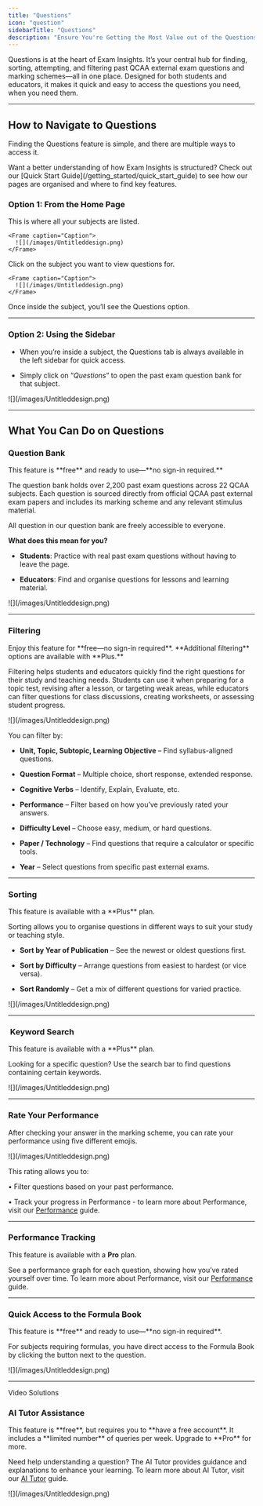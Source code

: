 ```yaml
---
title: "Questions"
icon: "question"
sidebarTitle: "Questions"
description: "Ensure You're Getting the Most Value out of the Questions Feature"
---
```


Questions is at the heart of Exam Insights. It’s your central hub for finding, sorting, attempting, and filtering past QCAA external exam questions and marking schemes—all in one place. Designed for both students and educators, it makes it quick and easy to access the questions you need, when you need them.

***

## How to Navigate to Questions

Finding the Questions feature is simple, and there are multiple ways to access it.

<Tip>
  Want a better understanding of how Exam Insights is structured? Check out our [Quick Start Guide](/getting_started/quick_start_guide) to see how our pages are organised and where to find key features.
</Tip>

### Option 1: From the Home Page

<Steps>
  <Step title="Go to your Home Page">
    This is where all your subjects are listed.

    <Frame caption="Caption">
      ![](/images/Untitleddesign.png)
    </Frame>
  </Step>

  <Step title="Select a Subject">
    Click on the subject you want to view questions for.

    <Frame caption="Caption">
      ![](/images/Untitleddesign.png)
    </Frame>
  </Step>

  <Step title="Click Questions">
    Once inside the subject, you’ll see the Questions option.
  </Step>
</Steps>

***

### Option 2: Using the Sidebar

* When you’re inside a subject, the Questions tab is always available in the left sidebar for quick access.

* Simply click on “*Questions*” to open the past exam question bank for that subject.

<Frame caption="Caption">
  ![](/images/Untitleddesign.png)
</Frame>

***

## What You Can Do on Questions

### Question Bank

<Note>
  This feature is **free** and ready to use—**no sign-in required.**
</Note>

The question bank holds over 2,200 past exam questions across 22 QCAA subjects. Each question is sourced directly from official QCAA past external exam papers and includes its marking scheme and any relevant stimulus material.

<Tip>
  All question in our question bank are freely accessible to everyone.
</Tip>

**What does this mean for you?**

* **Students**: Practice with real past exam questions without having to leave the page.

* **Educators**: Find and organise questions for lessons and learning material.

<Frame caption="Caption">
  ![](/images/Untitleddesign.png)
</Frame>

***

### Filtering

<Note>
  Enjoy this feature for **free—no sign-in required**. **Additional filtering** options are available with **Plus.**
</Note>

Filtering helps students and educators quickly find the right questions for their study and teaching needs. Students can use it when preparing for a topic test, revising after a lesson, or targeting weak areas, while educators can filter questions for class discussions, creating worksheets, or assessing student progress.&#x20;

<Frame caption="Caption">
  ![](/images/Untitleddesign.png)
</Frame>

You can filter by:

* **Unit, Topic, Subtopic, Learning Objective** – Find syllabus-aligned questions.

* **Question Format** – Multiple choice, short response, extended response.

* **Cognitive Verbs** – Identify, Explain, Evaluate, etc.

* **Performance** – Filter based on how you’ve previously rated your answers.

* **Difficulty Level** – Choose easy, medium, or hard questions.

* **Paper / Technology** – Find questions that require a calculator or specific tools.

* **Year** – Select questions from specific past external exams.

***

### **Sorting**

<Note>
  This feature is available with a **Plus** plan.
</Note>

Sorting allows you to organise questions in different ways to suit your study or teaching style.

* **Sort by Year of Publication** – See the newest or oldest questions first.

* **Sort by Difficulty** – Arrange questions from easiest to hardest (or vice versa).

* **Sort Randomly** – Get a mix of different questions for varied practice.

<Frame caption="Caption">
  ![](/images/Untitleddesign.png)
</Frame>

***

###  Keyword Search

<Note>
  This feature is available with a **Plus** plan.
</Note>

Looking for a specific question? Use the search bar to find questions containing certain keywords.

<Frame caption="Caption">
  ![](/images/Untitleddesign.png)
</Frame>

***

### Rate Your Performance

After checking your answer in the marking scheme, you can rate your performance using five different emojis.&#x20;

<Frame caption="Caption">
  ![](/images/Untitleddesign.png)
</Frame>

This rating allows you to:

• Filter questions based on your past performance.

• Track your progress in Performance - to learn more about Performance, visit our [Performance](https://help.exam-insights.com/getting_started/performance_walkthrough) guide.

***

### Performance Tracking

<Note> This feature is available with a **Pro** plan. </Note>

See a performance graph for each question, showing how you’ve rated yourself over time. To learn more about Performance, visit our [Performance](https://help.exam-insights.com/getting_started/performance_walkthrough) guide.

***

### Quick Access to the Formula Book

<Note>
  This feature is **free** and ready to use—**no sign-in required**.
</Note>

For subjects requiring formulas, you have direct access to the Formula Book by clicking the button next to the question.

<Frame caption="Caption">
  ![](/images/Untitleddesign.png)
</Frame>

***

Video Solutions

### AI Tutor Assistance

<Note>
  This feature is **free**, but requires you to **have a free account**. It includes a **limited number** of queries per week. Upgrade to **Pro** for more.
</Note>

Need help understanding a question? The AI Tutor provides guidance and explanations to enhance your learning. To learn more about AI Tutor, visit our [AI Tutor](https://help.exam-insights.com/getting_started/ai_tutor_walkthrough) guide.

<Frame caption="Caption">
  ![](/images/Untitleddesign.png)
</Frame>